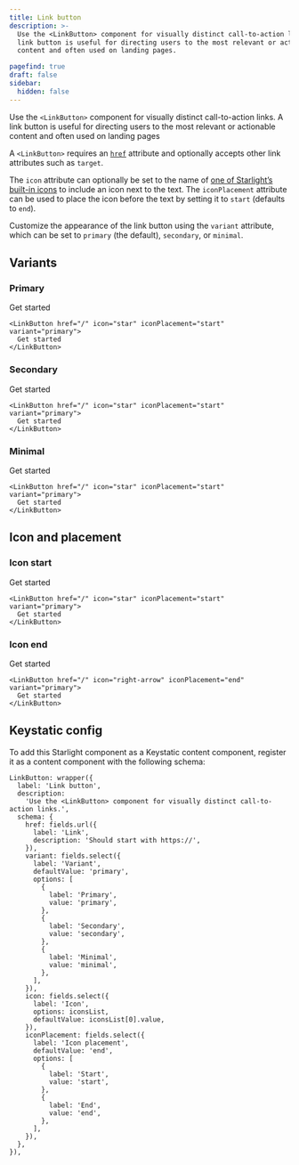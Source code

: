 ```yaml
---
title: Link button
description: >-
  Use the <LinkButton> component for visually distinct call-to-action links. A
  link button is useful for directing users to the most relevant or actionable
  content and often used on landing pages.

pagefind: true
draft: false
sidebar:
  hidden: false
---
```

Use the `<LinkButton>` component for visually distinct call-to-action links. A link button is useful for directing users to the most relevant or actionable content and often used on landing pages

A `<LinkButton>` requires an [`href`](https://developer.mozilla.org/en-US/docs/Web/HTML/Element/a#href) attribute and optionally accepts other link attributes such as `target`.

The `icon` attribute can optionally be set to the name of [one of Starlight’s built-in icons](https://starlight.astro.build/guides/components/#all-icons) to include an icon next to the text. The `iconPlacement` attribute can be used to place the icon before the text by setting it to `start` (defaults to `end`).

Customize the appearance of the link button using the `variant` attribute, which can be set to `primary` (the default), `secondary`, or `minimal`.

## Variants

### Primary

<LinkButton href="/" icon="" iconPlacement="end" variant="primary">
  Get started
</LinkButton>

```tsx
<LinkButton href="/" icon="star" iconPlacement="start" variant="primary">
  Get started
</LinkButton>
```

### Secondary

<LinkButton href="/" icon="" iconPlacement="end" variant="secondary">
  Get started
</LinkButton>

```tsx
<LinkButton href="/" icon="star" iconPlacement="start" variant="primary">
  Get started
</LinkButton>
```

### Minimal

<LinkButton href="/" icon="" iconPlacement="end" variant="minimal">
  Get started
</LinkButton>

```tsx
<LinkButton href="/" icon="star" iconPlacement="start" variant="primary">
  Get started
</LinkButton>
```

## Icon and placement

### Icon start

<LinkButton href="/" icon="star" iconPlacement="start" variant="primary">
  Get started
</LinkButton>

```tsx
<LinkButton href="/" icon="star" iconPlacement="start" variant="primary">
  Get started
</LinkButton>
```

### Icon end

<LinkButton href="/" icon="right-arrow" iconPlacement="end" variant="primary">
  Get started
</LinkButton>

```tsx
<LinkButton href="/" icon="right-arrow" iconPlacement="end" variant="primary">
  Get started
</LinkButton>
```

## Keystatic config

To add this Starlight component as a Keystatic content component, register it as a content component with the following schema:

```tsx title=keystatic.config.tsx
LinkButton: wrapper({
  label: 'Link button',
  description:
    'Use the <LinkButton> component for visually distinct call-to-action links.',
  schema: {
    href: fields.url({
      label: 'Link',
      description: 'Should start with https://',
    }),
    variant: fields.select({
      label: 'Variant',
      defaultValue: 'primary',
      options: [
        {
          label: 'Primary',
          value: 'primary',
        },
        {
          label: 'Secondary',
          value: 'secondary',
        },
        {
          label: 'Minimal',
          value: 'minimal',
        },
      ],
    }),
    icon: fields.select({
      label: 'Icon',
      options: iconsList,
      defaultValue: iconsList[0].value,
    }),
    iconPlacement: fields.select({
      label: 'Icon placement',
      defaultValue: 'end',
      options: [
        {
          label: 'Start',
          value: 'start',
        },
        {
          label: 'End',
          value: 'end',
        },
      ],
    }),
  },
}),
```
